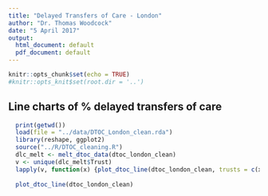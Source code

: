 ```yaml
---
title: "Delayed Transfers of Care - London"
author: "Dr. Thomas Woodcock"
date: "5 April 2017"
output:
  html_document: default
  pdf_document: default
---
```


```r
knitr::opts_chunk$set(echo = TRUE)
#knitr::opts_knit$set(root.dir = '..')
```

## Line charts of % delayed transfers of care

```r
  print(getwd())
  load(file = "../data/DTOC_London_clean.rda")
  library(reshape, ggplot2)
  source("../R/DTOC_cleaning.R")
  dlc_melt <- melt_dtoc_data(dtoc_london_clean)
  v <- unique(dlc_melt$Trust)
  lapply(v, function(x) {plot_dtoc_line(dtoc_london_clean, trusts = c(x))})
  
  plot_dtoc_line(dtoc_london_clean)

```
